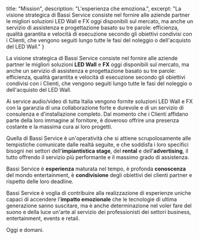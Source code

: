   title: "Mission",
  description: "L'esperienza che emoziona.",
  excerpt: "La visione strategica di Bassi Service consiste nel fornire alle aziende partner le migliori soluzioni LED Wall e FX oggi disponibili sul mercato, ma anche un servizio di assistenza e progettazione basato su tre parole: efficienza, qualità garantita e velocità di esecuzione secondo gli obiettivi condivisi con i Clienti, che vengono seguiti lungo tutte le fasi del noleggio o dell'acquisto del LED Wall."
}

La visione strategica di Bassi Service consiste nel fornire alle aziende partner le migliori soluzioni **LED Wall** e **FX** oggi disponibili sul mercato, ma anche un servizio di assistenza e progettazione basato su tre parole: efficienza, qualità garantita e velocità di esecuzione secondo gli obiettivi condivisi con i Clienti, che vengono seguiti lungo tutte le fasi del noleggio o dell'acquisto del LED Wall.

Ai service audio/video di tutta Italia vengono fornite soluzioni LED Wall e FX con la garanzia di una collaborazione forte e durevole e di un servizio di consulenza e d'installazione completo. 
Dal momento che i Clienti affidano parte della loro immagine al fornitore, è doveroso offrire una presenza costante e la massima cura ai loro progetti.

Quella di Bassi Service è un'operatività che si attiene scrupolosamente alle tempistiche comunicate dalle realtà seguite, e che soddisfa i loro specifici bisogni nei settori dell'**impiantistica stage**, del **rental** e dell'**advertising**, il tutto offrendo il servizio più performante e il massimo grado di assistenza.

Bassi Service è **esperienza** maturata nel tempo, è profonda **conoscenza** del mondo entertainment, è **condivisione** degli obiettivi dei clienti partner e rispetto delle loro deadline.

Bassi Service è voglia di contribuire alla realizzazione di esperienze uniche capaci di accendere l'**impatto emozionale** che le tecnologie di ultima generazione sanno suscitare, ma è anche determinazione nel voler fare del suono e della luce un'arte al servizio dei professionisti dei settori business, entertainment, events e retail.

Oggi e domani.